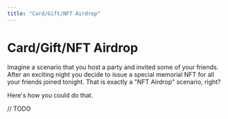 ```yaml
---
title: "Card/Gift/NFT Airdrop"
---
```


# Card/Gift/NFT Airdrop
Imagine a scenario that you host a party and invited some of your friends. After an exciting night you decide to issue a special memorial NFT for all your friends joined tonight. That is exactly a "NFT Airdrop" scenario, right?

 Here's how you could do that.


// TODO 